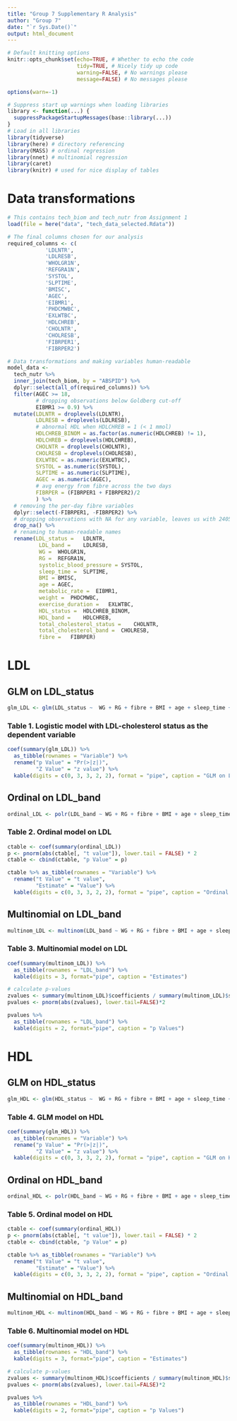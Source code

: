 ```yaml
---
title: "Group 7 Supplementary R Analysis"
author: "Group 7"
date: "`r Sys.Date()`"
output: html_document
---
```


```r
# Default knitting options
knitr::opts_chunk$set(echo=TRUE, # Whether to echo the code
                      tidy=TRUE, # Nicely tidy up code
                      warning=FALSE, # No warnings please 
                      message=FALSE) # No messages please

options(warn=-1) 
```

```r
# Suppress start up warnings when loading libraries
library <- function(...) {
  suppressPackageStartupMessages(base::library(...))
}
# Load in all libraries
library(tidyverse)
library(here) # directory referencing
library(MASS) # ordinal regression
library(nnet) # multinomial regression
library(caret)
library(knitr) # used for nice display of tables
```

# Data transformations

```r
# This contains tech_biom and tech_nutr from Assignment 1
load(file = here("data", "tech_data_selected.Rdata"))

# The final columns chosen for our analysis
required_columns <- c(
            'LDLNTR',
            'LDLRESB',
            'WHOLGR1N',
            'REFGRA1N',
            'SYSTOL',
            'SLPTIME',
            'BMISC',
            'AGEC',
            'EIBMR1',
            'PHDCMWBC',
            'EXLWTBC', 
            'HDLCHREB',
            'CHOLNTR',
            'CHOLRESB',
            'FIBRPER1',
            'FIBRPER2')

# Data transformations and making variables human-readable 
model_data <-  
  tech_nutr %>%
  inner_join(tech_biom, by = "ABSPID") %>% 
  dplyr::select(all_of(required_columns)) %>% 
  filter(AGEC >= 18,
         # dropping observations below Goldberg cut-off
         EIBMR1 >= 0.9) %>% 
  mutate(LDLNTR = droplevels(LDLNTR),
         LDLRESB = droplevels(LDLRESB),
         # abnormal HDL when HDLCHREB = 1 (< 1 mmol)
         HDLCHREB_BINOM = as.factor(as.numeric(HDLCHREB) != 1),
         HDLCHREB = droplevels(HDLCHREB),
         CHOLNTR = droplevels(CHOLNTR),
         CHOLRESB = droplevels(CHOLRESB),
         EXLWTBC = as.numeric(EXLWTBC),
         SYSTOL = as.numeric(SYSTOL),
         SLPTIME = as.numeric(SLPTIME),
         AGEC = as.numeric(AGEC),
         # avg energy from fibre across the two days
         FIBRPER = (FIBRPER1 + FIBRPER2)/2
         ) %>% 
  # removing the per-day fibre variables
  dplyr::select(-FIBRPER1, -FIBRPER2) %>%
  # dropping observations with NA for any variable, leaves us with 2405 rows
  drop_na() %>% 
  # renaming to human-readable names
  rename(LDL_status =	LDLNTR,
          LDL_band =	LDLRESB,
          WG =	WHOLGR1N,
          RG =	REFGRA1N,
          systolic_blood_pressure =	SYSTOL,
          sleep_time =	SLPTIME,
          BMI =	BMISC,
          age =	AGEC,
          metabolic_rate =	EIBMR1,
          weight =	PHDCMWBC,
          exercise_duration =	EXLWTBC,
          HDL_status =	HDLCHREB_BINOM,
          HDL_band =	HDLCHREB,
          total_cholesterol_status =	CHOLNTR,
          total_cholesterol_band =	CHOLRESB,
          fibre =	FIBRPER)
```


# LDL
## GLM on LDL_status
```r
glm_LDL <- glm(LDL_status ~  WG + RG + fibre + BMI + age + sleep_time + systolic_blood_pressure + exercise_duration, family = "binomial", data = model_data)
```

### Table 1. Logistic model with LDL-cholesterol status as the dependent variable
```r
coef(summary(glm_LDL)) %>%
  as_tibble(rownames = "Variable") %>%
  rename("p Value" = "Pr(>|z|)",
         "Z Value" = "z value") %>%
  kable(digits = c(0, 3, 3, 2, 2), format = "pipe", caption = "GLM on LDL_status")
```


## Ordinal on LDL_band
```r
ordinal_LDL <- polr(LDL_band ~ WG + RG + fibre + BMI + age + sleep_time + systolic_blood_pressure + exercise_duration, data = model_data)
```

### Table 2. Ordinal model on LDL
```r
ctable <- coef(summary(ordinal_LDL))
p <- pnorm(abs(ctable[, "t value"]), lower.tail = FALSE) * 2
ctable <- cbind(ctable, "p Value" = p)

ctable %>% as_tibble(rownames = "Variable") %>%
  rename("t Value" = "t value",
         "Estimate" = "Value") %>%
  kable(digits = c(0, 3, 3, 2, 2), format = "pipe", caption = "Ordinal on LDL")
```

## Multinomial on LDL_band
```r
multinom_LDL <- multinom(LDL_band ~ WG + RG + fibre + BMI + age + sleep_time + systolic_blood_pressure + exercise_duration, data = model_data, trace=FALSE)
```

### Table 3. Multinomial model on LDL
```r
coef(summary(multinom_LDL)) %>% 
  as_tibble(rownames = "LDL_band") %>% 
  kable(digits = 3, format="pipe", caption = "Estimates")

# calculate p-values
zvalues <- summary(multinom_LDL)$coefficients / summary(multinom_LDL)$standard.errors
pvalues <- pnorm(abs(zvalues), lower.tail=FALSE)*2

pvalues %>%  
  as_tibble(rownames = "LDL_band") %>% 
  kable(digits = 2, format="pipe", caption = "p Values")

```

# HDL
## GLM on HDL_status
```r
glm_HDL <- glm(HDL_status ~  WG + RG + fibre + BMI + age + sleep_time + systolic_blood_pressure + exercise_duration, family = "binomial", data = model_data)
```

### Table 4. GLM model on HDL
```r
coef(summary(glm_HDL)) %>%
  as_tibble(rownames = "Variable") %>%
  rename("p Value" = "Pr(>|z|)",
         "Z Value" = "z value") %>%
  kable(digits = c(0, 3, 3, 2, 2), format = "pipe", caption = "GLM on HDL_status")
```

## Ordinal on HDL_band
```r
ordinal_HDL <- polr(HDL_band ~ WG + RG + fibre + BMI + age + sleep_time + systolic_blood_pressure + exercise_duration, data = model_data)
```

### Table 5. Ordinal model on HDL
```r
ctable <- coef(summary(ordinal_HDL))
p <- pnorm(abs(ctable[, "t value"]), lower.tail = FALSE) * 2
ctable <- cbind(ctable, "p Value" = p)

ctable %>% as_tibble(rownames = "Variable") %>%
  rename("t Value" = "t value",
         "Estimate" = "Value") %>%
  kable(digits = c(0, 3, 3, 2, 2), format = "pipe", caption = "Ordinal on HDL")
```

## Multinomial on HDL_band
```r
multinom_HDL <- multinom(HDL_band ~ WG + RG + fibre + BMI + age + sleep_time + systolic_blood_pressure + exercise_duration, data = model_data, trace=FALSE)
```

### Table 6. Multinomial model on HDL
```r
coef(summary(multinom_HDL)) %>% 
  as_tibble(rownames = "HDL_band") %>% 
  kable(digits = 3, format="pipe", caption = "Estimates")

# calculate p-values
zvalues <- summary(multinom_HDL)$coefficients / summary(multinom_HDL)$standard.errors
pvalues <- pnorm(abs(zvalues), lower.tail=FALSE)*2

pvalues %>%  
  as_tibble(rownames = "HDL_band") %>% 
  kable(digits = 2, format="pipe", caption = "p Values")

```


